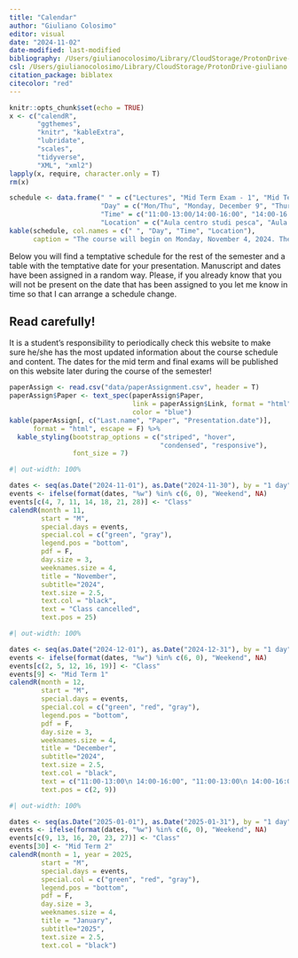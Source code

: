 ```yaml
---
title: "Calendar"
author: "Giuliano Colosimo"
editor: visual
date: "2024-11-02"
date-modified: last-modified
bibliography: /Users/giulianocolosimo/Library/CloudStorage/ProtonDrive-giuliano.colosimo@protonmail.com/manuscripts/literature/bibtex/comprehensive_database.bib
csl: /Users/giulianocolosimo/Library/CloudStorage/ProtonDrive-giuliano.colosimo@protonmail.com/manuscripts/literature/bibtex/apa_5th_edition.csl
citation_package: biblatex
citecolor: "red"
---
```


```r
knitr::opts_chunk$set(echo = TRUE)
x <- c("calendR",
       "ggthemes",
       "knitr", "kableExtra",
       "lubridate",
       "scales",
       "tidyverse",
       "XML", "xml2")
lapply(x, require, character.only = T)
rm(x)
```


```r
schedule <- data.frame(" " = c("Lectures", "Mid Term Exam - 1", "Mid Term Exam - 2", "Final exam"),
                       "Day" = c("Mon/Thu", "Monday, December 9", "Thursday, January 30 2025", "To be decided"),
                       "Time" = c("11:00-13:00/14:00-16:00", "14:00-16:00", "14:00-16:00", "To be decided"),
                       "Location" = c("Aula centro studi pesca", "Aula centro studi pesca","Aula centro studi pesca", "Aula centro studi pesca"))
kable(schedule, col.names = c(" ", "Day", "Time", "Location"),
      caption = "The course will begin on Monday, November 4, 2024. The tentative schedule for mid-terms and final exams will be updated throughout the course.")
```


Below you will find a temptative schedule for the rest of the semester and a table with the temptative date for your presentation. Manuscript and dates have been assigned in a random way. Please, if you already know that you will not be present on the date that has been assigned to you let me know in time so that I can arrange a schedule change.

::: callout-important
## Read carefully!

It is a student's responsibility to periodically check this website to make sure he/she has the most updated information about the course schedule and content. The dates for the mid term and final exams will be published on this website later during the course of the semester!
:::

```r
paperAssign <- read.csv("data/paperAssignment.csv", header = T)
paperAssign$Paper <- text_spec(paperAssign$Paper,
                               link = paperAssign$Link, format = "html",
                               color = "blue")
kable(paperAssign[, c("Last.name", "Paper", "Presentation.date")], 
      format = "html", escape = F) %>%
  kable_styling(bootstrap_options = c("striped", "hover", 
                                      "condensed", "responsive"),
                font_size = 7)
```



```r
#| out-width: 100%

dates <- seq(as.Date("2024-11-01"), as.Date("2024-11-30"), by = "1 day")
events <- ifelse(format(dates, "%w") %in% c(6, 0), "Weekend", NA)
events[c(4, 7, 11, 14, 18, 21, 28)] <- "Class"
calendR(month = 11,
        start = "M",
        special.days = events,
        special.col = c("green", "gray"),
        legend.pos = "bottom",
        pdf = F, 
        day.size = 3, 
        weeknames.size = 4, 
        title = "November",
        subtitle="2024",
        text.size = 2.5,              
        text.col = "black",
        text = "Class cancelled",
        text.pos = 25)
```

```r
#| out-width: 100%

dates <- seq(as.Date("2024-12-01"), as.Date("2024-12-31"), by = "1 day")
events <- ifelse(format(dates, "%w") %in% c(6, 0), "Weekend", NA)
events[c(2, 5, 12, 16, 19)] <- "Class"
events[9] <- "Mid Term 1"
calendR(month = 12,
        start = "M",
        special.days = events,
        special.col = c("green", "red", "gray"),
        legend.pos = "bottom",
        pdf = F, 
        day.size = 3, 
        weeknames.size = 4, 
        title = "December",
        subtitle="2024",
        text.size = 2.5,              
        text.col = "black",
        text = c("11:00-13:00\n 14:00-16:00", "11:00-13:00\n 14:00-16:00"),
        text.pos = c(2, 9))
```

```r
#| out-width: 100%

dates <- seq(as.Date("2025-01-01"), as.Date("2025-01-31"), by = "1 day")
events <- ifelse(format(dates, "%w") %in% c(6, 0), "Weekend", NA)
events[c(9, 13, 16, 20, 23, 27)] <- "Class"
events[30] <- "Mid Term 2"
calendR(month = 1, year = 2025,
        start = "M",
        special.days = events,
        special.col = c("green", "red", "gray"),
        legend.pos = "bottom",
        pdf = F, 
        day.size = 3, 
        weeknames.size = 4, 
        title = "January",
        subtitle="2025",
        text.size = 2.5,              
        text.col = "black")
```